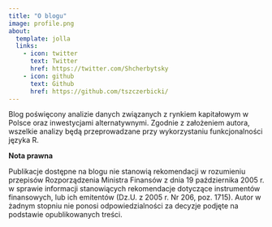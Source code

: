 ---
title: "O blogu"
image: profile.png
about:
  template: jolla
  links:
    - icon: twitter
      text: Twitter
      href: https://twitter.com/Shcherbytsky
    - icon: github
      text: Github
      href: https://github.com/tszczerbicki/
---

Blog poświęcony analizie danych związanych z rynkiem kapitałowym w Polsce oraz inwestycjami alternatywnymi. Zgodnie z założeniem autora, wszelkie analizy będą przeprowadzane przy wykorzystaniu funkcjonalności języka R.

**Nota prawna**

Publikacje dostępne na blogu nie stanowią rekomendacji w rozumieniu przepisów Rozporządzenia Ministra Finansów z dnia 19 października 2005 r. w sprawie informacji stanowiących rekomendacje dotyczące instrumentów finansowych, lub ich emitentów (Dz.U. z 2005 r. Nr 206, poz. 1715). Autor w żadnym stopniu nie ponosi odpowiedzialności za decyzje podjęte na podstawie opublikowanych treści.
